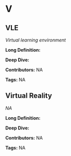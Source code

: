 #  V 
 
## VLE

<dfn>Virtual learning environment</dfn>

**Long Definition:** 











**Deep Dive:** 



**Contributors:** NA

**Tags:** NA
 
## Virtual Reality

<dfn>NA</dfn>

**Long Definition:** 











**Deep Dive:** 



**Contributors:** NA

**Tags:** NA
